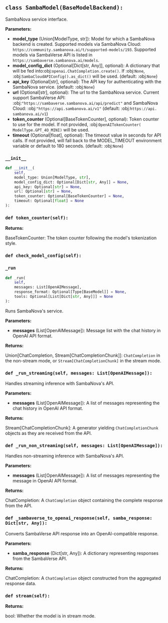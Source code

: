 <a id="camel.models.samba_model"></a>

<a id="camel.models.samba_model.SambaModel"></a>

## `class SambaModel(BaseModelBackend):`

SambaNova service interface.

**Parameters:**

- **model_type** (Union[ModelType, str]): Model for which a SambaNova backend is created. Supported models via SambaNova Cloud: `https://community.sambanova.ai/t/supported-models/193`. Supported models via SambaVerse API is listed in `https://sambaverse.sambanova.ai/models`.
- **model_config_dict** (Optional[Dict[str, Any]], optional): A dictionary that will be fed into:obj:`openai.ChatCompletion.create()`. If :obj:`None`, :obj:`SambaCloudAPIConfig().as_dict()` will be used. (default: :obj:`None`)
- **api_key** (Optional[str], optional): The API key for authenticating with the SambaNova service. (default: :obj:`None`)
- **url** (Optional[str], optional): The url to the SambaNova service. Current support SambaVerse API: :obj:`"https://sambaverse.sambanova.ai/api/predict"` and SambaNova Cloud: :obj:`"https://api.sambanova.ai/v1"` (default: :obj:`https://api. sambanova.ai/v1`)
- **token_counter** (Optional[BaseTokenCounter], optional): Token counter to use for the model. If not provided, :obj:`OpenAITokenCounter( ModelType.GPT_4O_MINI)` will be used.
- **timeout** (Optional[float], optional): The timeout value in seconds for API calls. If not provided, will fall back to the MODEL_TIMEOUT environment variable or default to 180 seconds. (default: :obj:`None`)

<a id="camel.models.samba_model.SambaModel.__init__"></a>

### `__init__`

```python
def __init__(
    self,
    model_type: Union[ModelType, str],
    model_config_dict: Optional[Dict[str, Any]] = None,
    api_key: Optional[str] = None,
    url: Optional[str] = None,
    token_counter: Optional[BaseTokenCounter] = None,
    timeout: Optional[float] = None
):
```

<a id="camel.models.samba_model.SambaModel.token_counter"></a>

### `def token_counter(self):`

**Returns:**

  BaseTokenCounter: The token counter following the model's
tokenization style.

<a id="camel.models.samba_model.SambaModel.check_model_config"></a>

### `def check_model_config(self):`

<a id="camel.models.samba_model.SambaModel._run"></a>

### `_run`

```python
def _run(
    self,
    messages: List[OpenAIMessage],
    response_format: Optional[Type[BaseModel]] = None,
    tools: Optional[List[Dict[str, Any]]] = None
):
```

Runs SambaNova's service.

**Parameters:**

- **messages** (List[OpenAIMessage]): Message list with the chat history in OpenAI API format.

**Returns:**

  Union[ChatCompletion, Stream[ChatCompletionChunk]]:
`ChatCompletion` in the non-stream mode, or
`Stream[ChatCompletionChunk]` in the stream mode.

<a id="camel.models.samba_model.SambaModel._run_streaming"></a>

### `def _run_streaming(self, messages: List[OpenAIMessage]):`

Handles streaming inference with SambaNova's API.

**Parameters:**

- **messages** (List[OpenAIMessage]): A list of messages representing the chat history in OpenAI API format.

**Returns:**

  Stream[ChatCompletionChunk]: A generator yielding
`ChatCompletionChunk` objects as they are received from the
API.

<a id="camel.models.samba_model.SambaModel._run_non_streaming"></a>

### `def _run_non_streaming(self, messages: List[OpenAIMessage]):`

Handles non-streaming inference with SambaNova's API.

**Parameters:**

- **messages** (List[OpenAIMessage]): A list of messages representing the message in OpenAI API format.

**Returns:**

  ChatCompletion: A `ChatCompletion` object containing the complete
response from the API.

<a id="camel.models.samba_model.SambaModel._sambaverse_to_openai_response"></a>

### `def _sambaverse_to_openai_response(self, samba_response: Dict[str, Any]):`

Converts SambaVerse API response into an OpenAI-compatible
response.

**Parameters:**

- **samba_response** (Dict[str, Any]): A dictionary representing responses from the SambaVerse API.

**Returns:**

  ChatCompletion: A `ChatCompletion` object constructed from the
aggregated response data.

<a id="camel.models.samba_model.SambaModel.stream"></a>

### `def stream(self):`

**Returns:**

  bool: Whether the model is in stream mode.
